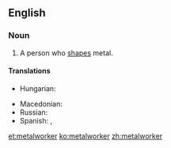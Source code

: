 ==English==

===Noun===
{{en-noun}}

# A person who [[shape]]s metal.

====Translations====
{{trans-top|a person who shapes metal}}
* Hungarian: {{t+|hu|kohász}}
{{trans-mid}}
* Macedonian: {{t|mk|металец|m|tr=metálec}}
* Russian: {{t+|ru|металли́ст|m|sc=Cyrl}}
* Spanish: {{t|es|metalista|m}}, {{t|es|obrero metalúrgico|m}}
{{trans-bottom}}

[[et:metalworker]]
[[ko:metalworker]]
[[zh:metalworker]]